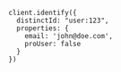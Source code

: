 ```node
client.identify({
  distinctId: "user:123",
  properties: {
    email: 'john@doe.com',
    proUser: false
  }
})
```